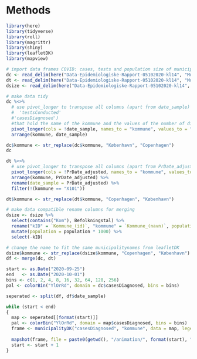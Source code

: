 # Methods

```r
library(here)
library(tidyverse)
library(roll)
library(magrittr)
library(shiny)
library(leafletDK)
library(mapview)
```

```r

# import data frames COVID: cases, tests and population size of municipalities
dc <- read_delim(here("Data-Epidemiologiske-Rapport-05102020-kl14", "Municipality_cases_time_series.csv"), ";", escape_double = FALSE, trim_ws = TRUE)
dt <- read_delim(here("Data-Epidemiologiske-Rapport-05102020-kl14", "Municipality_tested_persons_time_series.csv"), ";", escape_double = FALSE, trim_ws = TRUE)
dsize <- read_delim(here("Data-Epidemiologiske-Rapport-05102020-kl14", "Municipality_test_pos.csv"), ";", escape_double = FALSE, trim_ws = TRUE)

```

```r
# make data tidy
dc %<>%
  # use pivot_longer to transpose all columns (apart from date_sample) to two columns ('kommune',
  #  'testsConducted' 
  #'casesDiagnosed') 
  #that hold the name of the kommune and the values of the number of diagnosed cases
  pivot_longer(cols = !date_sample, names_to = "kommune", values_to = "casesDiagnosed") %>%
  arrange(kommune, date_sample)

dc$kommune <- str_replace(dc$kommune, "København", "Copenhagen")
dc
```

```r
dt %<>%
  # use pivot_longer to transpose all columns (apart from PrDate_adjusted) to two columns ('kommune','testsConducted') that hold the name of the kommune and the values of the number of conducted tests
  pivot_longer(cols = !PrDate_adjusted, names_to = "kommune", values_to = "testsConducted") %>%
  arrange(kommune, PrDate_adjusted) %>%
  rename(date_sample = PrDate_adjusted) %>%
  filter(!(kommune == "X101"))

dt$kommune <- str_replace(dt$kommune, "Copenhagen", "København")
```

```r
# make data compatible rename columns for merging
dsize <- dsize %>%
  select(contains("Kom"), Befolkningstal) %>%
  rename("kID" = `Kommune_(id)`, "kommune" = `Kommune_(navn)`, population = Befolkningstal) %>%
  mutate(population = population * 1000) %>%
  select(-kID)
```

```r
# change the name to fit the same municipalitynames from leafletDK
dsize$kommune <- str_replace(dsize$kommune, "Copenhagen", "København")
df <- merge(dc, dt)
```

```r
start <- as.Date("2020-09-25")
end   <- as.Date("2020-10-01")
bins <- c(1, 2, 4, 8, 16, 32, 64, 128, 256)
pal <- colorBin("YlOrRd", domain = dc$casesDiagnosed, bins = bins)

seperated <- split(df, df$date_sample)

while (start < end)
{
  map <- seperated[[format(start)]]
  pal <- colorBin("YlOrRd", domain = map$casesDiagnosed, bins = bins)
  frame <- municipalityDK("casesDiagnosed", "kommune", data = map, legend=T)
    
  mapshot(frame, file = paste0(getwd(), "/animation/", format(start), ".png"))
  start <- start + 1                    
}
```
